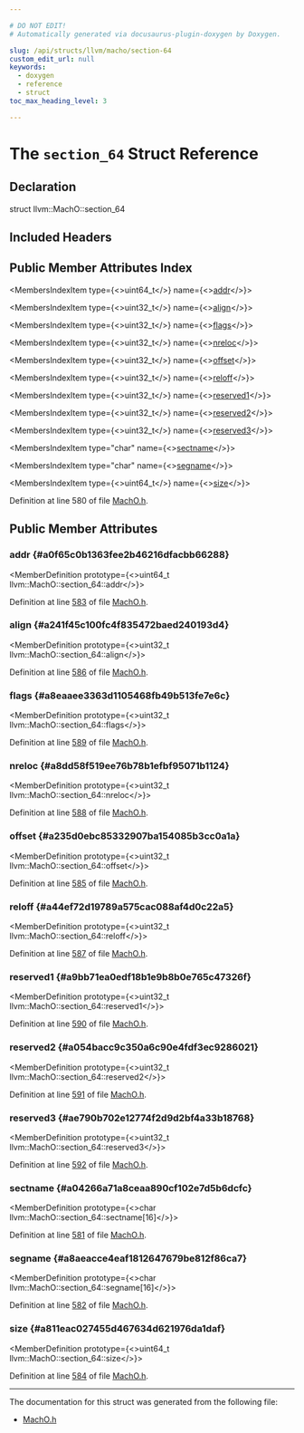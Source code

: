 ```yaml
---

# DO NOT EDIT!
# Automatically generated via docusaurus-plugin-doxygen by Doxygen.

slug: /api/structs/llvm/macho/section-64
custom_edit_url: null
keywords:
  - doxygen
  - reference
  - struct
toc_max_heading_level: 3

---
```





# The `section_64` Struct Reference

<DoxygenPage pluginConfig={pluginConfig}>



## Declaration

<CodeBlock>struct llvm::MachO::section_64</CodeBlock>

## Included Headers

<IncludesList>
<IncludesListItem
  filePath="llvm/BinaryFormat/MachO.h"
  permalink="/docs/api/files/include/include/llvm/include/llvm/binaryformat/macho-h"
  isLocal="true" />
</IncludesList>

## Public Member Attributes Index

<MembersIndex>

<MembersIndexItem
  type={<>uint64&#95;t</>}
  name={<><a href="#a0f65c0b1363fee2b46216dfacbb66288">addr</a></>}>
</MembersIndexItem>

<MembersIndexItem
  type={<>uint32&#95;t</>}
  name={<><a href="#a241f45c100fc4f835472baed240193d4">align</a></>}>
</MembersIndexItem>

<MembersIndexItem
  type={<>uint32&#95;t</>}
  name={<><a href="#a8eaaee3363d1105468fb49b513fe7e6c">flags</a></>}>
</MembersIndexItem>

<MembersIndexItem
  type={<>uint32&#95;t</>}
  name={<><a href="#a8dd58f519ee76b78b1efbf95071b1124">nreloc</a></>}>
</MembersIndexItem>

<MembersIndexItem
  type={<>uint32&#95;t</>}
  name={<><a href="#a235d0ebc85332907ba154085b3cc0a1a">offset</a></>}>
</MembersIndexItem>

<MembersIndexItem
  type={<>uint32&#95;t</>}
  name={<><a href="#a44ef72d19789a575cac088af4d0c22a5">reloff</a></>}>
</MembersIndexItem>

<MembersIndexItem
  type={<>uint32&#95;t</>}
  name={<><a href="#a9bb71ea0edf18b1e9b8b0e765c47326f">reserved1</a></>}>
</MembersIndexItem>

<MembersIndexItem
  type={<>uint32&#95;t</>}
  name={<><a href="#a054bacc9c350a6c90e4fdf3ec9286021">reserved2</a></>}>
</MembersIndexItem>

<MembersIndexItem
  type={<>uint32&#95;t</>}
  name={<><a href="#ae790b702e12774f2d9d2bf4a33b18768">reserved3</a></>}>
</MembersIndexItem>

<MembersIndexItem
  type="char"
  name={<><a href="#a04266a71a8ceaa890cf102e7d5b6dcfc">sectname</a></>}>
</MembersIndexItem>

<MembersIndexItem
  type="char"
  name={<><a href="#a8aeacce4eaf1812647679be812f86ca7">segname</a></>}>
</MembersIndexItem>

<MembersIndexItem
  type={<>uint64&#95;t</>}
  name={<><a href="#a811eac027455d467634d621976da1daf">size</a></>}>
</MembersIndexItem>

</MembersIndex>


Definition at line 580 of file <a href="/docs/api/files/include/include/llvm/include/llvm/binaryformat/macho-h">MachO.h</a>.

<SectionDefinition>

## Public Member Attributes

### addr {#a0f65c0b1363fee2b46216dfacbb66288}

<MemberDefinition
  prototype={<>uint64&#95;t llvm::MachO::section&#95;64::addr</>}>

Definition at line <a href="/docs/api/files/include/include/llvm/include/llvm/binaryformat/macho-h/#l00583">583</a> of file <a href="/docs/api/files/include/include/llvm/include/llvm/binaryformat/macho-h">MachO.h</a>.
</MemberDefinition>

### align {#a241f45c100fc4f835472baed240193d4}

<MemberDefinition
  prototype={<>uint32&#95;t llvm::MachO::section&#95;64::align</>}>

Definition at line <a href="/docs/api/files/include/include/llvm/include/llvm/binaryformat/macho-h/#l00586">586</a> of file <a href="/docs/api/files/include/include/llvm/include/llvm/binaryformat/macho-h">MachO.h</a>.
</MemberDefinition>

### flags {#a8eaaee3363d1105468fb49b513fe7e6c}

<MemberDefinition
  prototype={<>uint32&#95;t llvm::MachO::section&#95;64::flags</>}>

Definition at line <a href="/docs/api/files/include/include/llvm/include/llvm/binaryformat/macho-h/#l00589">589</a> of file <a href="/docs/api/files/include/include/llvm/include/llvm/binaryformat/macho-h">MachO.h</a>.
</MemberDefinition>

### nreloc {#a8dd58f519ee76b78b1efbf95071b1124}

<MemberDefinition
  prototype={<>uint32&#95;t llvm::MachO::section&#95;64::nreloc</>}>

Definition at line <a href="/docs/api/files/include/include/llvm/include/llvm/binaryformat/macho-h/#l00588">588</a> of file <a href="/docs/api/files/include/include/llvm/include/llvm/binaryformat/macho-h">MachO.h</a>.
</MemberDefinition>

### offset {#a235d0ebc85332907ba154085b3cc0a1a}

<MemberDefinition
  prototype={<>uint32&#95;t llvm::MachO::section&#95;64::offset</>}>

Definition at line <a href="/docs/api/files/include/include/llvm/include/llvm/binaryformat/macho-h/#l00585">585</a> of file <a href="/docs/api/files/include/include/llvm/include/llvm/binaryformat/macho-h">MachO.h</a>.
</MemberDefinition>

### reloff {#a44ef72d19789a575cac088af4d0c22a5}

<MemberDefinition
  prototype={<>uint32&#95;t llvm::MachO::section&#95;64::reloff</>}>

Definition at line <a href="/docs/api/files/include/include/llvm/include/llvm/binaryformat/macho-h/#l00587">587</a> of file <a href="/docs/api/files/include/include/llvm/include/llvm/binaryformat/macho-h">MachO.h</a>.
</MemberDefinition>

### reserved1 {#a9bb71ea0edf18b1e9b8b0e765c47326f}

<MemberDefinition
  prototype={<>uint32&#95;t llvm::MachO::section&#95;64::reserved1</>}>

Definition at line <a href="/docs/api/files/include/include/llvm/include/llvm/binaryformat/macho-h/#l00590">590</a> of file <a href="/docs/api/files/include/include/llvm/include/llvm/binaryformat/macho-h">MachO.h</a>.
</MemberDefinition>

### reserved2 {#a054bacc9c350a6c90e4fdf3ec9286021}

<MemberDefinition
  prototype={<>uint32&#95;t llvm::MachO::section&#95;64::reserved2</>}>

Definition at line <a href="/docs/api/files/include/include/llvm/include/llvm/binaryformat/macho-h/#l00591">591</a> of file <a href="/docs/api/files/include/include/llvm/include/llvm/binaryformat/macho-h">MachO.h</a>.
</MemberDefinition>

### reserved3 {#ae790b702e12774f2d9d2bf4a33b18768}

<MemberDefinition
  prototype={<>uint32&#95;t llvm::MachO::section&#95;64::reserved3</>}>

Definition at line <a href="/docs/api/files/include/include/llvm/include/llvm/binaryformat/macho-h/#l00592">592</a> of file <a href="/docs/api/files/include/include/llvm/include/llvm/binaryformat/macho-h">MachO.h</a>.
</MemberDefinition>

### sectname {#a04266a71a8ceaa890cf102e7d5b6dcfc}

<MemberDefinition
  prototype={<>char llvm::MachO::section&#95;64::sectname&#91;16&#93;</>}>

Definition at line <a href="/docs/api/files/include/include/llvm/include/llvm/binaryformat/macho-h/#l00581">581</a> of file <a href="/docs/api/files/include/include/llvm/include/llvm/binaryformat/macho-h">MachO.h</a>.
</MemberDefinition>

### segname {#a8aeacce4eaf1812647679be812f86ca7}

<MemberDefinition
  prototype={<>char llvm::MachO::section&#95;64::segname&#91;16&#93;</>}>

Definition at line <a href="/docs/api/files/include/include/llvm/include/llvm/binaryformat/macho-h/#l00582">582</a> of file <a href="/docs/api/files/include/include/llvm/include/llvm/binaryformat/macho-h">MachO.h</a>.
</MemberDefinition>

### size {#a811eac027455d467634d621976da1daf}

<MemberDefinition
  prototype={<>uint64&#95;t llvm::MachO::section&#95;64::size</>}>

Definition at line <a href="/docs/api/files/include/include/llvm/include/llvm/binaryformat/macho-h/#l00584">584</a> of file <a href="/docs/api/files/include/include/llvm/include/llvm/binaryformat/macho-h">MachO.h</a>.
</MemberDefinition>

</SectionDefinition>

<hr/>

The documentation for this struct was generated from the following file:

<ul>
<li><a href="/docs/api/files/include/include/llvm/include/llvm/binaryformat/macho-h">MachO.h</a></li>
</ul>

</DoxygenPage>
